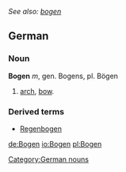 ''See also: [[bogen]]''
==German==
===Noun===
'''Bogen''' ''m'', gen. Bogens, pl. Bögen
# [[arch]], [[bow]].

===Derived terms===
* [[Regenbogen]]

[[Category:German nouns]]

[[de:Bogen]]
[[io:Bogen]]
[[pl:Bogen]]